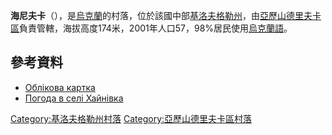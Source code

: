 {{coord|48|48|50|N|32|0|22|E|scale:100000_region:UA|display=title}}

'''海尼夫卡'''（{{lang-uk|Хайнівка}}），是[[烏克蘭|烏克蘭]]的村落，位於該國中部[[基洛夫格勒州|基洛夫格勒州]]，由[[亞歷山德里夫卡區_(基洛夫格勒州)|亞歷山德里夫卡區]]負責管轄，海拔高度174米，2001年人口57，98%居民使用[[烏克蘭語|烏克蘭語]]。

==參考資料==
* [http://gska2.rada.gov.ua/pls/z7502/A005?rdat1=30.01.2010&rf7571=17421 Облікова картка]{{dead link|date=2018年3月 |bot=InternetArchiveBot |fix-attempted=yes }}
* [http://weather.in.ua/ua/kirovogradskaja/27226 Погода в селі Хайнівка] {{Wayback|url=http://weather.in.ua/ua/kirovogradskaja/27226 |date=20160305081431 }}

{{DEFAULTSORT:Хайнівка}}
[[Category:基洛夫格勒州村落|Category:基洛夫格勒州村落]]
[[Category:亞歷山德里夫卡區村落|Category:亞歷山德里夫卡區村落]]


{{Kirovohrad-geo-stub}}